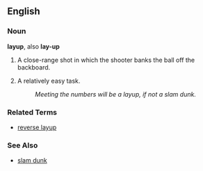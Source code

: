 ==English==

===Noun===
'''layup''', also '''lay-up'''

# {{basketball}} A close-range shot in which the shooter banks the ball off the backboard.
# {{colloquial}} A relatively easy task.
#: ''Meeting the numbers will be a layup, if not a slam dunk.''

===Related Terms===
*[[reverse layup]]

===See Also===
*[[slam dunk]]